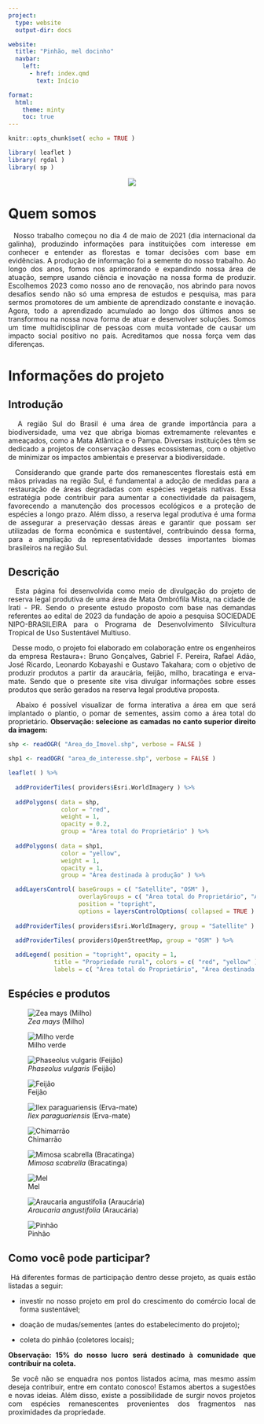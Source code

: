 ```yaml
---
project:
  type: website
  output-dir: docs

website:
  title: "Pinhão, mel docinho"
  navbar: 
    left: 
      - href: index.qmd
        text: Início

format: 
  html:
    theme: minty
    toc: true
---
```


```r
knitr::opts_chunk$set( echo = TRUE )

library( leaflet )
library( rgdal )
library( sp )

```

<div style="text-align: justify"> 

<center>

![](https://github.com/Gabrielforest/proj_sementes/blob/master/logo/Restaura+.png?raw=true)

</center>

# Quem somos

\  Nosso trabalho começou no dia 4 de maio de 2021 (dia internacional da galinha), produzindo informações para instituições com interesse em conhecer e entender as florestas e tomar decisões com base em evidências.
A produção de informação foi a semente do nosso trabalho. Ao longo dos anos, fomos nos aprimorando e expandindo nossa área de atuação, sempre usando ciência e inovação na nossa forma de produzir.
Escolhemos 2023 como nosso ano de renovação, nos abrindo para novos desafios sendo não só uma empresa de estudos e pesquisa, mas para sermos promotores de um ambiente de aprendizado constante e inovação.
Agora, todo a aprendizado acumulado ao longo dos últimos anos se transformou na nossa nova forma de atuar e desenvolver soluções.
Somos um time multidisciplinar de pessoas com muita vontade de causar um impacto social positivo no país. Acreditamos que nossa força vem das diferenças. 

# Informações do projeto

## Introdução

\  A região Sul do Brasil é uma área de grande importância para a biodiversidade, uma vez que abriga biomas extremamente relevantes e ameaçados, como a Mata Atlântica e o Pampa. Diversas instituições têm se dedicado a projetos de conservação desses ecossistemas, com o objetivo de minimizar os impactos ambientais e preservar a biodiversidade.

\  Considerando que grande parte dos remanescentes florestais está em mãos privadas na região Sul, é fundamental a adoção de medidas para a restauração de áreas degradadas com espécies vegetais nativas. Essa estratégia pode contribuir para aumentar a conectividade da paisagem, favorecendo a manutenção dos processos ecológicos e a proteção de espécies a longo prazo. Além disso, a reserva legal produtiva é uma forma de assegurar a preservação dessas áreas e garantir que possam ser utilizadas de forma econômica e sustentável, contribuindo dessa forma, para a ampliação da representatividade desses importantes biomas brasileiros na região Sul.

## Descrição 

\  Esta página foi desenvolvida como meio de divulgação do projeto de reserva legal produtiva de uma área de Mata Ombrófila Mista, na cidade de Irati - PR. Sendo o presente estudo proposto com base nas demandas referentes ao edital de 2023 da fundação de apoio a pesquisa SOCIEDADE NIPO-BRASILEIRA para o Programa de Desenvolvimento Silvicultura Tropical de Uso Sustentável Multiuso.

\  Desse modo, o projeto foi elaborado em colaboração entre os engenheiros da empresa Restaura+: Bruno Gonçalves, Gabriel F. Pereira, Rafael Adão, José Ricardo, Leonardo Kobayashi e Gustavo Takahara; com o objetivo de produzir produtos a partir da araucária, feijão, milho, bracatinga e erva-mate. Sendo que o presente site visa divulgar informações sobre esses produtos que serão gerados na reserva legal produtiva proposta.

\  Abaixo é possível visualizar de forma interativa a área em que será implantado o plantio, o pomar de sementes, assim como a área total do proprietário. **Observação: selecione as camadas no canto superior direito da imagem:**

```r

shp <- readOGR( "Area_do_Imovel.shp", verbose = FALSE )

shp1 <- readOGR( "area_de_interesse.shp", verbose = FALSE )

leaflet( ) %>%
  
  addProviderTiles( providers$Esri.WorldImagery ) %>%
  
  addPolygons( data = shp,
               color = "red", 
               weight = 1,
               opacity = 0.2,
               group = "Área total do Proprietário" ) %>% 
  
  addPolygons( data = shp1,
               color = "yellow", 
               weight = 1,
               opacity = 1,
               group = "Área destinada à produção" ) %>% 

  addLayersControl( baseGroups = c( "Satellite", "OSM" ), 
                    overlayGroups = c( "Área total do Proprietário", "Área destinada à produção" ),
                    position = "topright", 
                    options = layersControlOptions( collapsed = TRUE ) ) %>% 
  
  addProviderTiles( providers$Esri.WorldImagery, group = "Satellite" ) %>% 

  addProviderTiles( providers$OpenStreetMap, group = "OSM" ) %>% 
  
  addLegend( position = "topright", opacity = 1, 
             title = "Propriedade rural", colors = c( "red", "yellow" ) ,
             labels = c( "Área total do Proprietário", "Área destinada à produção" ) )

```

## Espécies e produtos

::: {layout-nrow=5}

![*Zea mays* (Milho)](milho.jpg)

![Milho verde](milho_produto.webp)


![*Phaseolus vulgaris* (Feijão)](feijao.jpg)

![Feijão](feijao_produto.webp)



![*Ilex paraguariensis* (Erva-mate)](erva-mate.webp)

![Chimarrão](chimarrao.jpg)


![*Mimosa scabrella* (Bracatinga)](bracatinga.jpg)

![Mel](mel.jpg)


![*Araucaria angustifolia* (Araucária)](araucaria.jpg)

![Pinhão](pinhao.webp)



:::


## Como você pode participar?

\ Há diferentes formas de participação dentro desse projeto, as quais estão listadas a seguir:

- investir no nosso projeto em prol do crescimento do comércio local de forma sustentável;

- doação de mudas/sementes (antes do estabelecimento do projeto);

- coleta do pinhão (coletores locais); 

**Observação: 15% do nosso lucro será destinado à comunidade que contribuir na coleta.**

\ Se você não se enquadra nos pontos listados acima, mas mesmo assim deseja contribuir, entre em contato conosco! Estamos abertos a sugestões e novas ideias. Além disso, existe a possibilidade de surgir novos projetos com espécies remanescentes provenientes dos fragmentos nas proximidades da propriedade.

</div>
